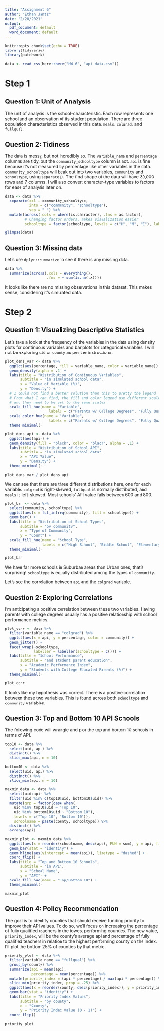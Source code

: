 ```yaml
---
title: "Assignment 6"
author: "Ethan Jantz"
date: "2/20/2021"
output:
  pdf_document: default
  word_document: default
---
```


```r
knitr::opts_chunk$set(echo = TRUE)
library(tidyverse)
library(patchwork)

data <- read_csv(here::here("HW 6", "api_data.csv"))
```

# Step 1

## Question 1: Unit of Analysis

The unit of analysis is the school-characteristic. Each row represents one school and an observation of its student population. There are three population characteristics observed in this data, `meals`, `colgrad`, and `fullqual`. 

## Question 2: Tidiness

The data is messy, but not incredibly so. The `variable_name` and `percentage` columns are tidy, but the `community_schooltype` column is not. `api` is fine because it's not measured by percentage like other variables in the data. `community_schooltype` will beak out into two variables, `community` and `schooltype`, using `separate()`. The final shape of the data will have 30,000 rows and 7 columns. I will also convert character-type variables to factors for ease of analysis later on.


```r
data <- data %>%
  separate(col = community_schooltype,
           into = c("community", "schooltype"),
           sep = "_") %>%
  mutate(across(.cols = where(is.character), .fns = as.factor),
         # Changing factor orders, makes visualization easier
         schooltype = factor(schooltype, levels = c("H", "M", "E"), labels = c("High School", "Middle School", "Elementary School")))

glimpse(data)
```

## Question 3: Missing data

Let's use `dplyr::summarize` to see if there is any missing data. 

```r
data %>%
  summarize(across(.cols = everything(),
                   .fns = ~ sum(is.na(.x))))
```

It looks like there are no missing observations in this dataset. This makes sense, considering it's simulated data.

# Step 2

## Question 1: Visualizing Descriptive Statistics

Let's take a look at the frequency of the variables in the data using density plots for continuous variables and bar plots for categorical variables. I will not be exploring `uid` or `county` as per the instructions. 

```r
plot_dens_var <- data %>%
  ggplot(aes(percentage, fill = variable_name, color = variable_name)) +
  geom_density(alpha = .1) +
  labs(title = "Distribution of Continuous Variables",
       subtitle = "in simulated school data",
       x = "Value of Variable (%)",
       y = "Density") +
  # I could not find a better solution than this to pretty the legend
  # From what I can find, the fill and color legend use different scales by default
  # and they need to be set to the same scales
  scale_fill_hue(name = "Variable",
                    labels = c("Parents w/ College Degrees", "Fully Qualified Teachers", "Students Eligible for Subsidized Meals")) +
  scale_color_hue(name = "Variable",
                    labels = c("Parents w/ College Degrees", "Fully Qualified Teachers", "Students Eligible for Subsidized Meals")) +
  theme_minimal()

plot_dens_api <- data %>%
  ggplot(aes(api)) +
  geom_density(fill = "black", color = "black", alpha = .1) +
  labs(title = "Distribution of School API",
       subtitle = "in simulated school data",
       x = "API Value",
       y = "Density") +
  theme_minimal()

plot_dens_var / plot_dens_api
```

We can see that there are three different distributions here, one for each variable. `colgrad` is right-skewed, `fullqual` is normally distributed, and `meals` is left-skewed. Most schools' API value falls between 600 and 800.

```r
plot_bar <- data %>%
  select(community, schooltype) %>%
  ggplot(aes(x = fct_infreq(community), fill = schooltype)) +
  geom_bar() + 
  labs(title = "Distribution of School Types",
       subtitle = "by community",
       x = "Type of Community",
       y = "Count") +
  scale_fill_hue(name = "School Type",
                 labels = c("High School", "Middle School", "Elementary School")) +
  theme_minimal()

plot_bar
```

We have far more schools in Suburban areas than Urban ones, that's surprising! `schooltype` is equally distributed among the types of `community`. 

Let's see the correlation between `api` and the `colgrad` variable. 

## Question 2: Exploring Correlations

I'm anticipating a positive correlation between these two variables. Having parents with college degrees usually has a positive relationship with school performance metrics.

```r
plot_corr <- data %>%
  filter(variable_name == "colgrad") %>%
  ggplot(aes(x = api, y = percentage, color = community)) +
  geom_jitter() +
  facet_wrap(~schooltype,
             labeller = labeller(schooltype = c())) +
  labs(title = "School Performance",
       subtitle = "and student parent education",
       x = "Academic Performance Index",
       y = "Students with College Educated Parents (%)") +
  theme_minimal()

plot_corr
```

It looks like my hypothesis was correct. There is a positive correlation between these two variables. This is found across both `schooltype` and `community` variables. 

## Question 3: Top and Bottom 10 API Schools

The following code will wrangle and plot the top and bottom 10 schools in terms of API.

```r
top10 <- data %>%
  select(uid, api) %>%
  distinct() %>%
  slice_max(api, n = 10)

bottom10 <- data %>%
  select(uid, api) %>%
  distinct() %>%
  slice_min(api, n = 10)

maxmin_data <- data %>%
  select(uid:api) %>%
  filter(uid %in% c(top10$uid, bottom10$uid)) %>%
  mutate(grp = factor(case_when(
    uid %in% top10$uid ~ "Top 10",
    uid %in% bottom10$uid ~ "Bottom 10"), 
    levels = c("Top 10", "Bottom 10")),
    schoolname = paste(county, schooltype)) %>%
  distinct() %>%
  arrange(api)

maxmin_plot <- maxmin_data %>%
  ggplot(aes(x = reorder(schoolname, desc(api), FUN = sum), y = api, fill = grp)) +
  geom_bar(stat = "identity") +
  geom_hline(aes(yintercept = mean(api)), linetype = "dashed") +
  coord_flip() +
  labs(title = "Top and Bottom 10 Schools",
       subtitle = "in API",
       x = "School Name",
       y = "API") +
  scale_fill_hue(name = "Top/Bottom 10") +
  theme_minimal()

maxmin_plot
```

## Question 4: Policy Recommendation

The goal is to identify counties that should receive funding priority to improve their API values. To do so, we'll focus on increasing the percentage of fully qualified teachers in the lowest performing counties. The new value, `priority_index`, will be the county's average api and percentage of fully qualified teachers in relation to the highest performing county on the index. I'll plot the bottom 25% of counties by that metric.

```r
priority_plot <- data %>%
  filter(variable_name == "fullqual") %>%
  group_by(county) %>%
  summarize(api = mean(api),
            percentage = mean(percentage)) %>%
  mutate(priority_index = (api * percentage) / max(api * percentage)) %>%
  slice_min(priority_index, prop = .25) %>%
  ggplot(aes(x = reorder(county, desc(priority_index)), y = priority_index)) +
  geom_bar(stat = "identity") +
  labs(title = "Priority Index Values",
       subtitle = "by county",
       x = "County",
       y = "Priority Index Value (0 - 1)") +
  coord_flip()

priority_plot
```